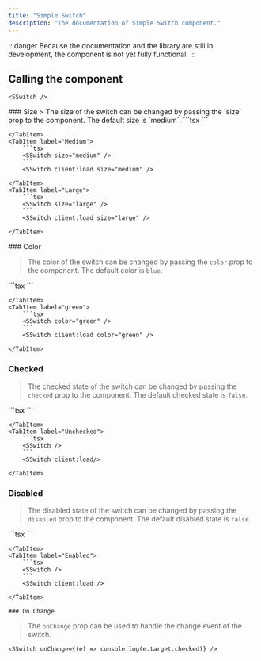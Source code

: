 ```yaml
---
title: "Simple Switch"
description: "The documentation of Simple Switch component."
---
```




:::danger
Because the documentation and the library are still in development, the component is not yet fully functional.
:::
## Calling the component

```tsx
<SSwitch />
```
<SSwitch client:load />
 ### Size
> The size of the switch can be changed by passing the `size` prop to the component. The default size is `medium`.

<Tabs>
    <TabItem label="Small">
        ```tsx
        <SSwitch size="small" />
        ```
        <SSwitch client:load size="small" />

    </TabItem>
    <TabItem label="Medium">
        ```tsx
        <SSwitch size="medium" />
        ```
        <SSwitch client:load size="medium" />

    </TabItem>
    <TabItem label="Large">
        ```tsx
        <SSwitch size="large" />
        ```
        <SSwitch client:load size="large" />

    </TabItem>
</Tabs>
### Color

> The color of the switch can be changed by passing the `color` prop to the component. The default color is `blue`.

<Tabs>
    <TabItem label="blue">
        ```tsx
        <SSwitch color="blue" />
        ```
        <SSwitch client:load color="blue" />

    </TabItem>
    <TabItem label="green">
        ```tsx
        <SSwitch color="green" />
        ```
        <SSwitch client:load color="green" />

    </TabItem>
</Tabs>

### Checked
> The checked state of the switch can be changed by passing the `checked` prop to the component. The default checked state is `false`.

<Tabs>
    <TabItem label="Checked">
        ```tsx
        <SSwitch checked />
        ```
        <SSwitch client:load checked />

    </TabItem>
    <TabItem label="Unchecked">
        ```tsx
        <SSwitch />
        ```
        <SSwitch client:load/>

    </TabItem>
</Tabs>

### Disabled
> The disabled state of the switch can be changed by passing the `disabled` prop to the component. The default disabled state is `false`.

<Tabs>
    <TabItem label="Disabled">
        ```tsx
        <SSwitch disabled />
        ```
        <SSwitch disabled />

    </TabItem>
    <TabItem label="Enabled">
        ```tsx
        <SSwitch />
        ```
        <SSwitch client:load />

    </TabItem>
</Tabs>

    ### On Change
> The `onChange` prop can be used to handle the change event of the switch.

```tsx
<SSwitch onChange={(e) => console.log(e.target.checked)} />
```


   
